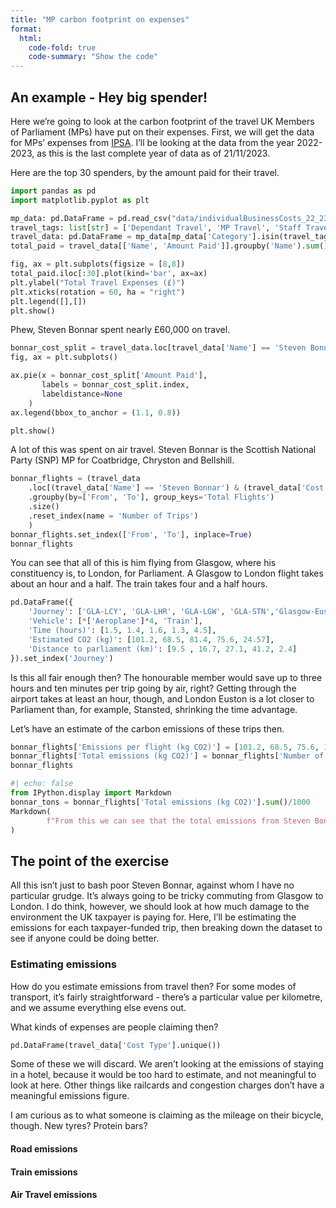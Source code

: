 ```yaml
---
title: "MP carbon footprint on expenses"
format:
  html:
    code-fold: true
    code-summary: "Show the code"
---
```

## An example - Hey big spender!
Here we're going to look at the carbon footprint of the travel UK Members of Parliament (MPs) have put on their expenses. First, we will get the data for MPs' expenses from [IPSA](https://www.theipsa.org.uk/). I'll be looking at the data from the year 2022-2023, as this is the last complete year of data as of 21/11/2023.

Here are the top 30 spenders, by the amount paid for their travel.
```python
import pandas as pd
import matplotlib.pyplot as plt

mp_data: pd.DataFrame = pd.read_csv("data/individualBusinessCosts_22_23.csv", low_memory=False)
travel_tags: list[str] = ['Dependant Travel', 'MP Travel', 'Staff Travel']
travel_data: pd.DataFrame = mp_data[mp_data['Category'].isin(travel_tags)][['Name', 'Category', 'Cost Type', 'Short Description', 'Details', 'Journey Type', 'From', 'To', 'Travel', 'Nights', 'Mileage', 'Amount Claimed', 'Amount Paid', 'Amount Not Paid', 'Amount Repaid']]
total_paid = travel_data[['Name', 'Amount Paid']].groupby('Name').sum().sort_values(by='Amount Paid', ascending=False)

fig, ax = plt.subplots(figsize = [8,8])
total_paid.iloc[:30].plot(kind='bar', ax=ax)
plt.ylabel("Total Travel Expenses (£)")
plt.xticks(rotation = 60, ha = "right")
plt.legend([],[])
plt.show()
```

Phew, Steven Bonnar spent nearly £60,000 on travel.

```python
bonnar_cost_split = travel_data.loc[travel_data['Name'] == 'Steven Bonnar'][['Cost Type', 'Amount Paid']].groupby('Cost Type').sum()
fig, ax = plt.subplots()

ax.pie(x = bonnar_cost_split['Amount Paid'],
       labels = bonnar_cost_split.index,
       labeldistance=None
    )
ax.legend(bbox_to_anchor = (1.1, 0.8))

plt.show()
```

A lot of this was spent on air travel. Steven Bonnar is the Scottish National Party (SNP) MP for Coatbridge, Chryston and Bellshill.

```python
bonnar_flights = (travel_data
    .loc[(travel_data['Name'] == 'Steven Bonnar') & (travel_data['Cost Type'] == 'Air travel')][['From', 'To']]
    .groupby(by=['From', 'To'], group_keys='Total Flights')
    .size()
    .reset_index(name = 'Number of Trips')
    )
bonnar_flights.set_index(['From', 'To'], inplace=True)
bonnar_flights
```

You can see that all of this is him flying from Glasgow, where his constituency is, to London, for Parliament.
A Glasgow to London flight takes about an hour and a half. The train takes four and a half hours.

```python
pd.DataFrame({
    'Journey': ['GLA-LCY', 'GLA-LHR', 'GLA-LGW', 'GLA-STN','Glasgow-Euston'],
    'Vehicle': [*['Aeroplane']*4, 'Train'],
    'Time (hours)': [1.5, 1.4, 1.6, 1.3, 4.5],
    'Estimated CO2 (kg)': [101.2, 68.5, 81.4, 75.6, 24.57],
    'Distance to parliament (km)': [9.5 , 16.7, 27.1, 41.2, 2.4]
}).set_index('Journey')
```

Is this all fair enough then? The honourable member would save up to three hours and ten minutes per trip going by air, right? Getting through the airport takes at least an hour, though, and London Euston is a lot closer to Parliament than, for example, Stansted, shrinking the time advantage.

Let's have an estimate of the carbon emissions of these trips then.
```python
bonnar_flights['Emissions per flight (kg CO2)'] = [101.2, 68.5, 75.6, 101.2, 81.4, 68.5]
bonnar_flights['Total emissions (kg CO2)'] = bonnar_flights['Number of Trips'] * bonnar_flights['Emissions per flight (kg CO2)']
bonnar_flights
```
```python
#| echo: false
from IPython.display import Markdown
bonnar_tons = bonnar_flights['Total emissions (kg CO2)'].sum()/1000
Markdown(
        f"From this we can see that the total emissions from Steven Bonnar's flights is 10.3275 tons of CO<sub>2</sub>. Given an estimate of the average total emissions of a UK resident is [11.7 tons](https://www.openaccessgovernment.org/the-average-british-carbon-footprint-is-five-times-over-paris-agreement-recommendations/152669/#:~:text=Recent%20research%20finds%20that%20an,equivalent%20(tCO2e)%20per%20year.), you might wonder if it might be better to take the train."
)
```

## The point of the exercise
All this isn't just to bash poor Steven Bonnar, against whom I have no particular grudge. It's always going to be tricky commuting from Glasgow to London. I do think, however, we should look at how much damage to the environment the UK taxpayer is paying for. Here, I'll be estimating the emissions for each taxpayer-funded trip, then breaking down the dataset to see if anyone could be doing better.

### Estimating emissions
How do you estimate emissions from travel then? For some modes of transport, it's fairly straightforward - there's a particular value per kilometre, and we assume everything else evens out.

What kinds of expenses are people claiming then?
```python
pd.DataFrame(travel_data['Cost Type'].unique())
```

Some of these we will discard. We aren't looking at the emissions of staying in a hotel, because it would be too hard to estimate, and not meaningful to look at here. Other things like railcards and congestion charges don't have a meaningful emissions figure.

I am curious as to what someone is claiming as the mileage on their bicycle, though. New tyres? Protein bars?

#### Road emissions

#### Train emissions

#### Air Travel emissions
